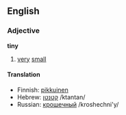 ==English==
===Adjective===
'''tiny'''
#[[very]] [[small]]

====Translation====
*Finnish: [[pikkuinen]]
*Hebrew: [[קטנטן]] /ktantan/
*Russian: [[крошечный]] /kroshechni'y/
